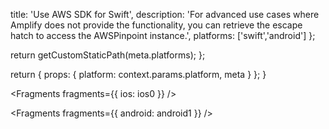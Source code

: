                   
  title: 'Use AWS SDK for Swift',
  description: 'For advanced use cases where Amplify does not provide the functionality, you can retrieve the escape hatch to access the AWSPinpoint instance.',
  platforms: ['swift','android']
};

  return getCustomStaticPath(meta.platforms);
};

  return {
    props: {
      platform: context.params.platform,
      meta
    }
  };
}
          



<Fragments fragments={{ ios: ios0 }} />


<Fragments fragments={{ android: android1 }} />
